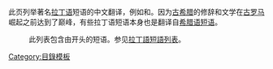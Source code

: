 此页列举著名[[拉丁语]]短语的中文翻译，例如{{lang|la|''veni vidi vici''}}和{{lang|la|''et cetera''}}。因为[[古希腊]]的修辞和文学在[[古罗马]]崛起之前达到了巅峰，有些拉丁语短语本身也是翻译自[[希腊语短语列表|希腊语短语]]。

:此列表包含由'''{{{1}}}'''开头的短语。参见[[拉丁語短語列表]]。
{{A-Z multipage list|align=center|拉丁語短語列表|pre=(|post=字头)|footer=
* [[拉丁語短語列表|''完整列表'']]
{{center|[[#参考文献|参考文献]]}}
}}<noinclude>
[[Category:目錄模板]]
</noinclude>